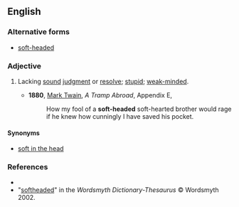 ==English==

===Alternative forms===
*[[soft-headed]]

===Adjective===
{{en-adj}}

# {{context|informal}} Lacking [[sound]] [[judgment]] or [[resolve]]; [[stupid]]; [[weak-minded]].
#*'''1880''', [[w:Mark_Twain|Mark Twain]], ''A Tramp Abroad'', Appendix E,
#*:How my fool of a '''soft-headed''' soft-hearted brother would rage if he knew how cunningly I have saved his pocket.

====Synonyms====
* [[soft in the head]]

===References===
*{{R:Dictionary.com}}
*"[http://www.wordsmyth.net/live/home.php?script=search&matchent=softheaded&matchtype=exact softheaded]" in the ''Wordsmyth Dictionary-Thesaurus'' © Wordsmyth 2002.